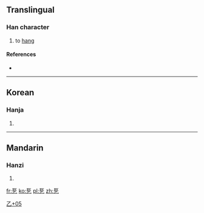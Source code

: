 ==Translingual==

===Han character===
{{Han char|rn=5|rad=乙|as=05|sn=6|four=|canj=尸尸弓 (SSN)|ids=⿱[[巨]][[乙]]}}

# to [[hang]]

====References====
* {{Han ref|kx=0084.141|dj=0171.150|hdz=10052.091|uh=4E6C|ud=20076}}

----

==Korean==

===Hanja===
{{ko-hanja|hangeul=걸|rv=geol|mr=kŏl|y=kel}}

# {{defn|lang=ko|sort=乙05}}

[[Category:Korean-only CJKV Characters|乙+05]]

----

==Mandarin==

===Hanzi===
{{cmn-hanzi|pin=[[jù]] ([[ju4]])|wg=chü<sup>4</sup>}}

# {{defn|lang=cmn|sort=乙05}}

[[fr:乬]]
[[ko:乬]]
[[pl:乬]]
[[zh:乬]]